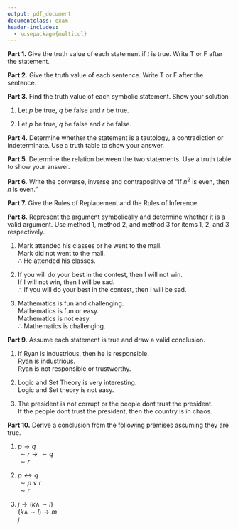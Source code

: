 ```yaml
---
output: pdf_document
documentclass: exam
header-includes: 
  - \usepackage{multicol}
---
```

\pagestyle{headandfoot}
\firstpageheader{Logic and Set Theory\\O. D. Hombrebueno}{Nueva Vizcaya State University\\College of Teacher Education}{Midterm Exam\\October 11, 2018}
\runningheader{}{}{}
\firstpagefooter{}{}{}
\runningfooter{Logic and Set Theory}{Midterm Exam}{Page \thepage\ of \numpages}
\runningfootrule

\makebox[4in]{Name:\enspace\hrulefill}

\makebox[3in]{Course and Year:\enspace\hrulefill}

\vspace{5mm}

**Part 1.** Give the truth value of each statement if $t$ is true. Write T or F after the statement.

\begin{multicols}{2}
\begin{enumerate}
\item $\sim p\rightarrow t$
\item $\sim p\vee t$
\item $p\rightarrow(t\vee\sim p)$
\item $p\wedge\sim t$
\item $\sim(p\rightarrow t)$
\end{enumerate}
\end{multicols}

**Part 2.** Give the truth value of each sentence. Write T or F after the sentence.

\begin{multicols}{2}
\begin{enumerate}
\item $p\wedge q$ if $q$ is not true.
\item $p\rightarrow(p\vee q)$ if $p$ is true.
\item $(\sim p\vee r)\vee(q\rightarrow s)$ if $q$ is false.
\item $p\rightarrow(q\vee\sim r)$ if $r$ is false.
\item $p\rightarrow q$ if $\sim(p\wedge q)$ is false.
\end{enumerate}
\end{multicols}

**Part 3.** Find the truth value of each symbolic statement. Show your solution

1. Let $p$ be true, $q$ be false and $r$ be true.

\begin{multicols}{3}
\begin{enumerate}
\item[a.] $r\rightarrow(p\rightarrow q)$
\item[b.] $\sim[(p\wedge q)\rightarrow(r\leftrightarrow q)]$
\end{enumerate}
\end{multicols}

\vspace{.8in}

2. Let $p$ be true, $q$ be false and $r$ be false.

\begin{multicols}{3}
\begin{enumerate}
\item[a.] $\sim p\rightarrow(q\wedge r)$
\item[b.] $\sim[(\sim q\wedge p)\leftrightarrow r]\rightarrow q$
\item[c.] $(\sim p\leftrightarrow\sim r)\vee[p\rightarrow(q\rightarrow r)]$
\end{enumerate}
\end{multicols}

\vspace{.8in}

**Part 4.** Determine whether the statement is a tautology, a contradiction or indeterminate. Use a truth table to show your answer.

\begin{multicols}{3}
\begin{enumerate}
\item[a.] $\sim q \vee(p\rightarrow q)$
\item[b.] $p\rightarrow[(\sim q\rightarrow p)\wedge(q\vee\sim p)]$
\item[c.] $(p\wedge q)\wedge(q\rightarrow\sim p)$
\end{enumerate}
\end{multicols}

\clearpage

**Part 5.** Determine the relation between the two statements. Use a truth table to show your answer.

\begin{multicols}{3}
\begin{enumerate}
\item[a.] $(p\wedge q)\rightarrow(p\vee q)$
\item[b.] $(p\wedge\sim q)\leftrightarrow(p\rightarrow q)$
\end{enumerate}
\end{multicols}

\vspace{1.5in}

**Part 6.** Write the converse, inverse and contrapositive of "If $n^2$ is even, then $n$ is even."

\vspace{1.5in}

**Part 7.** Give the Rules of Replacement and the Rules of Inference.

\clearpage

**Part 8.** Represent the argument symbolically and determine whether it is a valid argument. Use method 1, method 2, and method 3 for items 1, 2, and 3 respectively.

1. Mark attended his classes or he went to the mall.  
Mark did not went to the mall.  
$\therefore$ He attended his classes.

2. If you will do your best in the contest, then I will not win.  
If I will not win, then I will be sad.  
$\therefore$ If you will do your best in the contest, then I will be sad.

3. Mathematics is fun and challenging.  
Mathematics is fun or easy.  
Mathematics is not easy.  
$\therefore$ Mathematics is challenging.

\clearpage

**Part 9.** Assume each statement is true and draw a valid conclusion.

1. If Ryan is industrious, then he is responsible.  
Ryan is industrious.  
Ryan is not responsible or trustworthy.
\vspace{10mm}

2. Logic and Set Theory is very interesting.  
Logic and Set theory is not easy.
\vspace{10mm}

3. The president is not corrupt or the people dont trust the president.  
If the people dont trust the president, then the country is in chaos.
\vspace{10mm}

**Part 10.** Derive a conclusion from the following premises assuming they are true.

1. $p\rightarrow q$  
$\sim r\rightarrow\sim q$  
$\sim r$  
\fillin
\vspace{10mm}

2. $p\leftrightarrow q$  
$\sim p\vee r$  
$\sim r$  
\fillin
\vspace{10mm}

3. $j\rightarrow(k\wedge\sim l)$  
$(k\wedge\sim l)\rightarrow m$  
$j$  
\fillin
\vspace{65mm}

\begin{quote}
A good proof is one that makes us wiser.
\emph{Yu. I. Manin}
\end{quote}